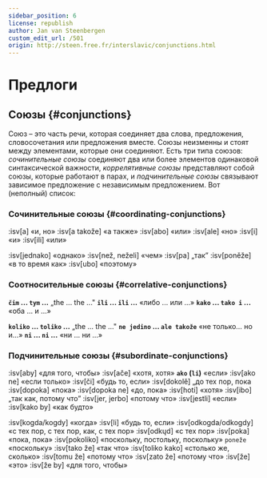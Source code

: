 ```yaml
---
sidebar_position: 6
license: republish
author: Jan van Steenbergen
custom_edit_url: /501
origin: http://steen.free.fr/interslavic/conjunctions.html
---
```


# Предлоги

## Союзы \{#conjunctions}

Союз – это часть речи, которая соединяет два слова, предложения, словосочетания или предложения вместе. Союзы неизменны и стоят между элементами, которые они соединяют. Есть три типа союзов: _сочинительные союзы_ соединяют два или более элементов одинаковой синтаксической важности, _коррелятивные союзы_ представляют собой союзы, которые работают в парах, и _подчинительные союзы_ связывают зависимое предложение с независимым предложением. Вот (неполный) список:

### Сочинительные союзы \{#coordinating-conjunctions}

:isv[a] «и, но»
:isv[a takože] «а также»
:isv[abo] «или»
:isv[ale] «но»
:isv[i] «и»
:isv[ili] «или»

:isv[jednako] «однако»
:isv[než, neželi] «чем»
:isv[pa] „так”
:isv[poněže] «в то время как»
:isv[ubo] «поэтому»

### Соотносительные союзы \{#correlative-conjunctions}

**`čim` ... `tym` ...** „the ... the ..."
**`ili` ... `ili` ...** «либо ... или ...»
**`kako` ... `tako i` ...** «оба ... и ...»

**`koliko` ... `toliko` ...** „the ... the ..."
**`ne jedino` ... `ale takože`** «не только… но и…»
**`ni` ... `ni` ...** «ни ... ни ...»

### Подчинительные союзы \{#subordinate-conjunctions}

:isv[aby] «для того, чтобы»
:isv[ače] «хотя, хотя»
**`ako` (`li`)** «если»
:isv[ako ne] «если только»
:isv[či] «будь то, если»
:isv[dokolě] „до тех пор, пока
:isv[dopoka] «пока»
:isv[dopoka ne] «до, пока»
:isv[hoti] «хотя»
:isv[ibo] „так как, потому что”
:isv[jer, jerbo] «потому что»
:isv[jestli] «если»
:isv[kako by] «как будто»

:isv[kogda/kogdy] «когда»
:isv[li] «будь то, если»
:isv[odkogda/odkogdy] «с тех пор, с тех пор, как, с тех пор»
:isv[odkųd] «с тех пор»
:isv[poka] «пока, пока»
:isv[pokoliko] «поскольку, постольку, поскольку» `poneže` «поскольку»
:isv[tako že] «так что»
:isv[toliko kako] «столько же, сколько»
:isv[tomu že] «потому что»
:isv[zato že] «потому что»
:isv[že] «это»
:isv[že by] «для того, чтобы»

